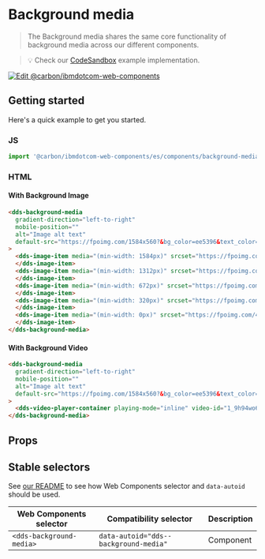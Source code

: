
# Background media

> The Background media shares the same core functionality of background media across our different components.

> 💡 Check our
> [CodeSandbox](https://githubbox.com/carbon-design-system/carbon-for-ibm-dotcom/tree/main/packages/web-components/examples/codesandbox/components/background-media)
> example implementation.

[![Edit @carbon/ibmdotcom-web-components](https://codesandbox.io/static/img/play-codesandbox.svg)](https://githubbox.com/carbon-design-system/carbon-for-ibm-dotcom/tree/main/packages/web-components/examples/codesandbox/components/background-media)

## Getting started

Here's a quick example to get you started.

### JS

```javascript
import '@carbon/ibmdotcom-web-components/es/components/background-media/index.js';
```

### HTML

#### With Background Image

```html
<dds-background-media
  gradient-direction="left-to-right"
  mobile-position=""
  alt="Image alt text"
  default-src="https://fpoimg.com/1584x560?&bg_color=ee5396&text_color=161616"
>
  <dds-image-item media="(min-width: 1584px)" srcset="https://fpoimg.com/1584x560?&bg_color=ee5396&text_color=161616">
  </dds-image-item>
  <dds-image-item media="(min-width: 1312px)" srcset="https://fpoimg.com/1594x887?text=16:9&bg_color=ee5396&text_color=161616">
  </dds-image-item>
  <dds-image-item media="(min-width: 672px)" srcset="https://fpoimg.com/1594x887?text=16:9&bg_color=ee5396&text_color=161616">
  </dds-image-item>
  <dds-image-item media="(min-width: 320px)" srcset="https://fpoimg.com/480x360?text=4:3&bg_color=ee5396&text_color=161616">
  </dds-image-item>
  <dds-image-item media="(min-width: 0px)" srcset="https://fpoimg.com/480x360?text=4:3&bg_color=ee5396&text_color=161616">
  </dds-image-item>
</dds-background-media>
```

#### With Background Video

```html
<dds-background-media
  gradient-direction="left-to-right"
  mobile-position=""
  alt="Image alt text"
  default-src="https://fpoimg.com/1584x560?&bg_color=ee5396&text_color=161616"
>
  <dds-video-player-container playing-mode="inline" video-id="1_9h94wo6b" background-mode="true"> </dds-video-player-container>
</dds-background-media>
```

## Props

<Props of="dds-background-media" />

## Stable selectors

See [our README](https://github.com/carbon-design-system/carbon-for-ibm-dotcom/tree/main/packages/web-components#stable-selectors-for-analytics-and-integratione2e-testing-in-web-components) to see how Web Components selector and `data-autoid` should be used.

| Web Components selector  | Compatibility selector                | Description |
| ------------------------ | ------------------------------------- | ----------- |
| `<dds-background-media>` | `data-autoid="dds--background-media"` | Component   |

<Description markdown={contributing} />
